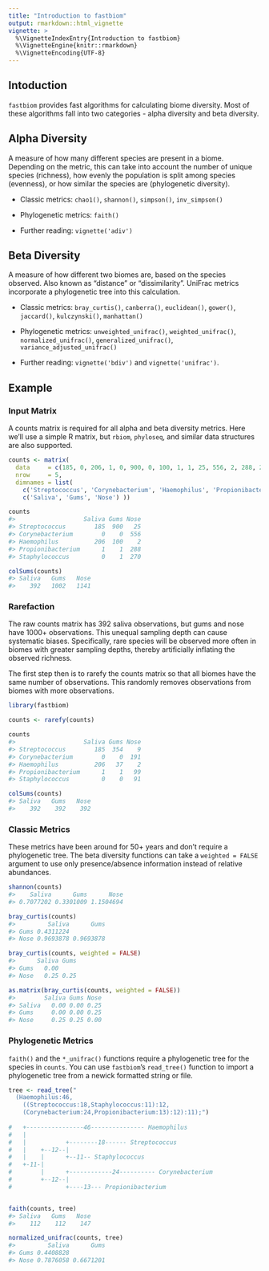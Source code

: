 ```yaml
---
title: "Introduction to fastbiom"
output: rmarkdown::html_vignette
vignette: >
  %\VignetteIndexEntry{Introduction to fastbiom}
  %\VignetteEngine{knitr::rmarkdown}
  %\VignetteEncoding{UTF-8}
---
```



## Intoduction

`fastbiom` provides fast algorithms for calculating biome diversity. Most of
these algorithms fall into two categories - alpha diversity and beta diversity.


## Alpha Diversity

A measure of how many different species are present in a biome. Depending on 
the metric, this can take into account the number of unique species (richness), 
how evenly the population is split among species (evenness), or how similar the 
species are (phylogenetic diversity).

* Classic metrics: `chao1()`, `shannon()`, `simpson()`, `inv_simpson()`

* Phylogenetic metrics: `faith()`

* Further reading: `vignette('adiv')`


## Beta Diversity

A measure of how different two biomes are, based on the species observed. Also 
known as "distance" or "dissimilarity". UniFrac metrics incorporate a 
phylogenetic tree into this calculation.

* Classic metrics: `bray_curtis()`, `canberra()`, `euclidean()`, `gower()`, 
`jaccard()`, `kulczynski()`, `manhattan()`

* Phylogenetic metrics: `unweighted_unifrac()`, `weighted_unifrac()`, 
`normalized_unifrac()`, `generalized_unifrac()`, `variance_adjusted_unifrac()`

* Further reading: `vignette('bdiv')` and `vignette('unifrac')`.


## Example

### Input Matrix

A counts matrix is required for all alpha and beta diversity metrics. Here we'll
use a simple R matrix, but `rbiom`, `phyloseq`, and similar data structures are 
also supported.

```r
counts <- matrix(
  data     = c(185, 0, 206, 1, 0, 900, 0, 100, 1, 1, 25, 556, 2, 288, 270),
  nrow     = 5,
  dimnames = list(
    c('Streptococcus', 'Corynebacterium', 'Haemophilus', 'Propionibacterium', 'Staphylococcus'), 
    c('Saliva', 'Gums', 'Nose') ))

counts
#>                   Saliva Gums Nose
#> Streptococcus        185  900   25
#> Corynebacterium        0    0  556
#> Haemophilus          206  100    2
#> Propionibacterium      1    1  288
#> Staphylococcus         0    1  270

colSums(counts)
#> Saliva   Gums   Nose 
#>    392   1002   1141 
```


### Rarefaction

The raw counts matrix has 392 saliva observations, but gums and nose have 1000+
observations. This unequal sampling depth can cause systematic biases.
Specifically, rare species will be observed more often in biomes with greater
sampling depths, thereby artificially inflating the observed richness.

The first step then is to rarefy the counts matrix so that all biomes have the 
same number of observations. This randomly removes observations from biomes with 
more observations.


```r
library(fastbiom)

counts <- rarefy(counts)

counts
#>                   Saliva Gums Nose
#> Streptococcus        185  354    9
#> Corynebacterium        0    0  191
#> Haemophilus          206   37    2
#> Propionibacterium      1    1   99
#> Staphylococcus         0    0   91

colSums(counts)
#> Saliva   Gums   Nose 
#>    392    392    392
```


### Classic Metrics

These metrics have been around for 50+ years and don't require a phylogenetic
tree. The beta diversity functions can take a `weighted = FALSE` argument to 
use only presence/absence information instead of relative abundances.

```r
shannon(counts)
#>    Saliva      Gums      Nose 
#> 0.7077202 0.3301009 1.1504694

bray_curtis(counts)
#>         Saliva      Gums
#> Gums 0.4311224          
#> Nose 0.9693878 0.9693878

bray_curtis(counts, weighted = FALSE)
#>      Saliva Gums
#> Gums   0.00     
#> Nose   0.25 0.25

as.matrix(bray_curtis(counts, weighted = FALSE))
#>        Saliva Gums Nose
#> Saliva   0.00 0.00 0.25
#> Gums     0.00 0.00 0.25
#> Nose     0.25 0.25 0.00
```


### Phylogenetic Metrics

`faith()` and the `*_unifrac()` functions require a phylogenetic tree for the
species in `counts`. You can use `fastbiom`'s `read_tree()` function to import a
phylogenetic tree from a newick formatted string or file.


```r
tree <- read_tree("
  (Haemophilus:46,
    ((Streptococcus:18,Staphylococcus:11):12,
    (Corynebacterium:24,Propionibacterium:13):12):11);")
    
#   +----------------46--------------- Haemophilus
#   |                   
#   |           +--------18------ Streptococcus
#   |    +--12--|       
#   |    |      +--11-- Staphylococcus
#   +-11-|              
#        |      +------------24---------- Corynebacterium
#        +--12--|
#               +----13--- Propionibacterium


faith(counts, tree)
#> Saliva   Gums   Nose 
#>    112    112    147 

normalized_unifrac(counts, tree)
#>         Saliva      Gums
#> Gums 0.4408828          
#> Nose 0.7876058 0.6671201
```
